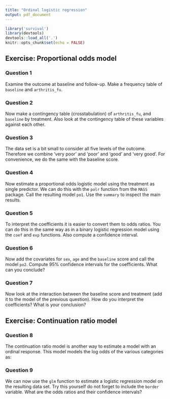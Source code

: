```yaml
---
title: "Ordinal logistic regression"
output: pdf_document
---
```


```r
library('survival')
library(devtools)
devtools::load_all('.')
knitr::opts_chunk$set(echo = FALSE)
```

## Exercise: Proportional odds model

### Question 1

Examine the outcome at baseline and follow-up. Make a frequency table of `baseline` and `arthritis_fu`.

### Question 2

Now make a contingency table (crosstabulation) of `arthritis_fu`, and `baseline` by treatment. Also look at the contingency table of these variables against each other.

### Question 3

The data set is a bit small to consider all five levels of the outcome. Therefore we combine 'very poor' and 'poor' and 'good' and 'very good'. For convenience, we do the same with the baseline score.

### Question 4

Now estimate a proportional odds logistic model using the treatment as single predictor. We can do this with the `polr` function from the `MASS` package. Call the resulting model `po1`. Use the `summary` to inspect the main results. 

### Question 5

To interpret the coefficients it is easier to convert them to odds ratios. You can do this in the same way as in a binary logistic regression model using the `coef` and `exp` functions. Also compute a confidence interval.

### Question 6

Now add the covariates for `sex`, `age` and the `baseline` score and call the model `po2`. Compute 95% confidence intervals for the coefficients. What can you conclude? 

### Question 7

Now look at the interaction between the baseline score and treatment (add it to the model of the previous question). How do you interpret the coefficients? What is your conclusion? 

## Exercise: Continuation ratio model

### Question 8
The continuation ratio model is another way to estimate a model with an ordinal response. This model models the log odds of the various categories as: 

### Question 9
We can now use the `glm` function to estimate a logistic regression model on the resulting data set. Try this yourself do not forget to include the `border` variable. What are the odds ratios and their confidence intervals?
